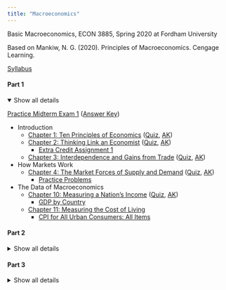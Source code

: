 ---
title: "Macroeconomics"
---

Basic Macroeconomics, ECON 3885, Spring 2020 at Fordham University

Based on Mankiw, N. G. (2020). Principles of Macroeconomics. Cengage Learning.

[Syllabus](https://drive.google.com/open?id=1fsAnEfJ2bd5DkOCWUfO1w8jPlSY-0MRU)

#### Part 1
<details open>
<summary><a>Show all details</a></summary>

<p>
[Practice Midterm Exam 1](https://drive.google.com/open?id=16SaeEtKziJOu1UFp4ZwYJwOfmCCmjCSa) ([Answer Key]())

- Introduction
    + [Chapter 1: Ten Principles of Economics](https://drive.google.com/open?id=1yPeAAXm5fG4oPIDdYOHWkIr_Y2zan3QO) ([Quiz](https://drive.google.com/open?id=1Xaamk4S9bh4HYxuBV96fmoeCiqG2dvz-), [AK](https://drive.google.com/open?id=1COZBPTlDDhr3slAb14_Et_hBDM8YCHGC))
    + [Chapter 2: Thinking Link an Economist](https://drive.google.com/open?id=1tQMZIkQ7miibT2LDDoTZSkaZLiELzELH) ([Quiz](https://drive.google.com/open?id=1sIcgKnszi_aakkRfT45lPpcpIAu9WmBu), [AK](https://drive.google.com/open?id=1bhEYlDNnKdxmD3E7bVKa334-ntxu_ITe))
         - [Extra Credit Assignment 1](https://drive.google.com/open?id=1Hjxc56rxLuTaof9952tu_z4MS29HAVXs)
    + [Chapter 3: Interdependence and Gains from Trade](https://drive.google.com/open?id=101joQYFtwZyoeIbYIjinHaKsJG0WN5Pn) ([Quiz](https://drive.google.com/open?id=14gmAN0Q_1nQGG5Y6MYICeid_QcMGf_DV), [AK](https://drive.google.com/open?id=1qVgk5hl_9ZyyPz7wdfB8W-8lVrYeEXj1))

- How Markets Work
    + [Chapter 4: The Market Forces of Supply and Demand](https://drive.google.com/open?id=1q9Sg5B6-tSKuB18gdncnUMSHOc-LCxT5) ([Quiz](https://drive.google.com/open?id=1b1ROclhcPQWFsIsrrbc4hf9KKgbT1iJK), [AK](https://drive.google.com/open?id=1-9xx73n167rWOue6i7qgkAeUtrW0qHxY))
         - [Practice Problems](https://drive.google.com/open?id=1SGd3chj6Kduz7zdHlQbpNkhtpYe3cPSF)
     
- The Data of Macroeconomics
    + [Chapter 10: Measuring a Nation's Income]() ([Quiz](https://drive.google.com/open?id=1tou0f8un7jDnO5arsPF5qzrSDVxwvpL2), [AK]())
         - [GDP by Country]()
    + [Chapter 11: Measuring the Cost of Living]()
         - [CPI for All Urban Consumers: All Items]()
</p>
</details>

#### Part 2
<details>
<summary><a>Show all details</a></summary>

<p>
[Practice Midterm Exam 2]() ([Answer Key]())

- The Real Economy in the Long Run
    + [Chapter 12: Production and Growth]()
    + [Chapter 13: Saving, Investment, and the Financial System]()
    + [Chapter 14: Basic Tools of Finance]()
    + [Chapter 15: Unemployment]()
         - [Understanding Labor Force and Unemployment Developments in the US]()
</p>
</details> 

#### Part 3
<details>
<summary><a>Show all details</a></summary>

<p>

[Practice Final Exam]() ([Answer Key]())

- Money and Prices in the Long Run
    + [Chapter 16: The Monetary System]()
    + [Chapter 17: Money Growth and Inflation]()

- The Macroeconomics of Open Economies
    + [Chapter 18: Open Economy Macroeconomics: Basic Concepts]()
         - [The Big Mac Index. WHAT!?]()

- Short-Run Economic Fluctuations
    + [Chapter 20: Aggregate Demand and Aggregate Supply]()
    + [Chapter 21: The Influence of Monetary and Fiscal Policy on Aggregate Demand]()
    + [Chapter 23: Six Debates over Macroeconomic Policy]()
</p>
</details> 



